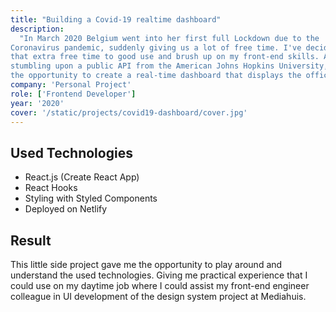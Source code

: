 ```yaml
---
title: "Building a Covid-19 realtime dashboard"
description:
  "In March 2020 Belgium went into her first full Lockdown due to the
Coronavirus pandemic, suddenly giving us a lot of free time. I've decided to use
that extra free time to good use and brush up on my front-end skills. After
stumbling upon a public API from the American Johns Hopkins University, I took
the opportunity to create a real-time dashboard that displays the official data."
company: 'Personal Project'
role: ['Frontend Developer']
year: '2020'
cover: '/static/projects/covid19-dashboard/cover.jpg'
---
```


## Used Technologies

- React.js (Create React App)
- React Hooks
- Styling with Styled Components
- Deployed on Netlify

## Result

This little side project gave me the opportunity to play around and understand
the used technologies. Giving me practical experience that I could use on my
daytime job where I could assist my front-end engineer colleague in UI
development of the design system project at Mediahuis.
